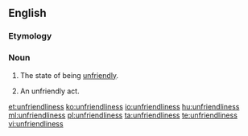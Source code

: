 ==English==

===Etymology===
{{suffix|unfriendly|ness}}

===Noun===
{{en-noun|es|-}}

# {{context|uncountable}} The state of being [[unfriendly]].
# {{context|countable}} An unfriendly act.

[[et:unfriendliness]]
[[ko:unfriendliness]]
[[io:unfriendliness]]
[[hu:unfriendliness]]
[[ml:unfriendliness]]
[[pl:unfriendliness]]
[[ta:unfriendliness]]
[[te:unfriendliness]]
[[vi:unfriendliness]]